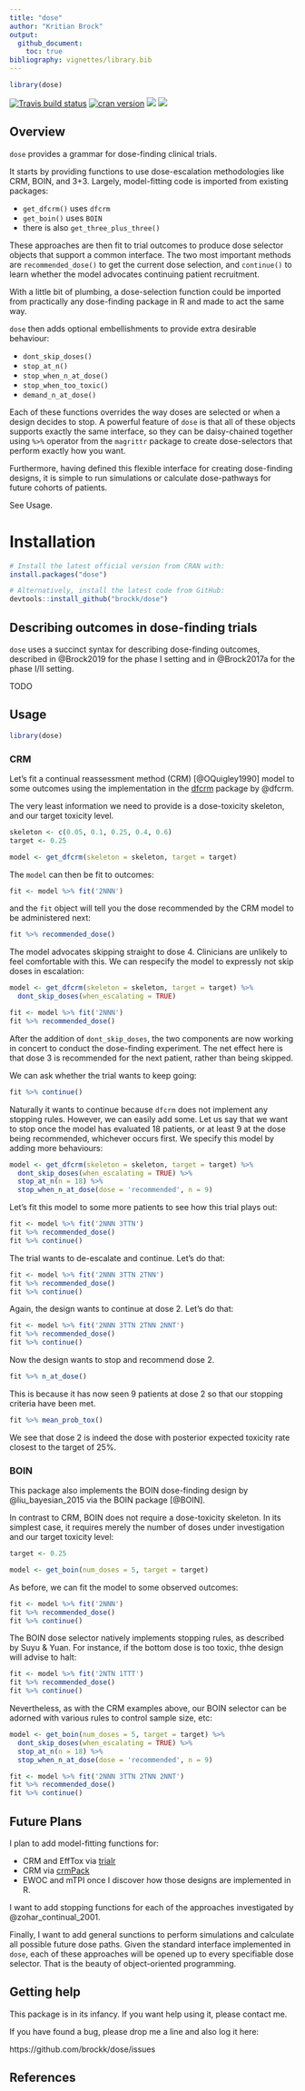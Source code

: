 ```yaml
---
title: "dose"
author: "Kritian Brock"
output: 
  github_document:
    toc: true
bibliography: vignettes/library.bib
---
```


<!-- README.md is generated from README.Rmd. Please edit that file -->

```r
library(dose)
```


<!-- badges: start -->
[![Travis build status](https://travis-ci.org/brockk/dose.svg?branch=master)](https://travis-ci.org/brockk/dose)
[![cran
version](http://www.r-pkg.org/badges/version/dose)](https://cran.r-project.org/package=dose)
![](https://cranlogs.r-pkg.org/badges/dose)
![](https://cranlogs.r-pkg.org/badges/grand-total/dose)
<!-- badges: end -->


## Overview
`dose` provides a grammar for dose-finding clinical trials.

It starts by providing functions to use dose-escalation methodologies like CRM, BOIN, and 3+3.
Largely, model-fitting code is imported from existing packages:

* `get_dfcrm()` uses `dfcrm`
* `get_boin()` uses `BOIN`
* there is also `get_three_plus_three()`

These approaches are then fit to trial outcomes to produce dose selector objects that support a common interface.
The two most important methods are `recommended_dose()` to get the current dose selection, and `continue()` to learn whether the model advocates continuing patient recruitment.

With a little bit of plumbing, a dose-selection function could be imported from practically any dose-finding package in R and made to act the same way.

`dose` then adds optional embellishments to provide extra desirable behaviour:

* `dont_skip_doses()`
* `stop_at_n()`
* `stop_when_n_at_dose()`
* `stop_when_too_toxic()`
* `demand_n_at_dose()`

Each of these functions overrides the way doses are selected or when a design decides to stop.
A powerful feature of `dose` is that all of these objects supports exactly the same interface, so they can be daisy-chained together using `%>%` operator from the `magrittr` package to create dose-selectors that perform exactly how you want.

Furthermore, having defined this flexible interface for creating dose-finding designs, it is simple to run simulations or calculate dose-pathways for future cohorts of patients.

See Usage.


# Installation
```r
# Install the latest official version from CRAN with:
install.packages("dose")

# Alternatively, install the latest code from GitHub:
devtools::install_github("brockk/dose")
```


## Describing outcomes in dose-finding trials
`dose` uses a succinct syntax for describing dose-finding outcomes, described in @Brock2019 for the phase I setting and in @Brock2017a for the phase I/II setting.

TODO


## Usage

```r
library(dose)
```


### CRM
Let's fit a continual reassessment method (CRM) [@OQuigley1990] model to some outcomes using the implementation in the [dfcrm](https://CRAN.R-project.org/package=dfcrm) package by @dfcrm.

The very least information we need to provide is a dose-toxicity skeleton, and our target toxicity level.

```r
skeleton <- c(0.05, 0.1, 0.25, 0.4, 0.6)
target <- 0.25

model <- get_dfcrm(skeleton = skeleton, target = target)
```

The `model` can then be fit to outcomes:

```r
fit <- model %>% fit('2NNN')
```

and the `fit` object will tell you the dose recommended by the CRM model to be administered next:

```r
fit %>% recommended_dose()
```

The model advocates skipping straight to dose 4.
Clinicians are unlikely to feel comfortable with this.
We can respecify the model to expressly not skip doses in escalation:

```r
model <- get_dfcrm(skeleton = skeleton, target = target) %>% 
  dont_skip_doses(when_escalating = TRUE)

fit <- model %>% fit('2NNN')
fit %>% recommended_dose()
```

After the addition of `dont_skip_doses`, the two components are now working in concert to conduct the dose-finding experiment.
The net effect here is that dose 3 is recommended for the next patient, rather than being skipped.

We can ask whether the trial wants to keep going:
```r
fit %>% continue()
```

Naturally it wants to continue because `dfcrm` does not implement any stopping rules.
However, we can easily add some.
Let us say that we want to stop once the model has evaluated 18 patients, or at least 9 at the dose being recommended, whichever occurs first.
We specify this model by adding more behaviours:

```r
model <- get_dfcrm(skeleton = skeleton, target = target) %>% 
  dont_skip_doses(when_escalating = TRUE) %>% 
  stop_at_n(n = 18) %>% 
  stop_when_n_at_dose(dose = 'recommended', n = 9)
```

Let's fit this model to some more patients to see how this trial plays out:
```r
fit <- model %>% fit('2NNN 3TTN')
fit %>% recommended_dose()
fit %>% continue()
```

The trial wants to de-escalate and continue.
Let's do that:
```r
fit <- model %>% fit('2NNN 3TTN 2TNN')
fit %>% recommended_dose()
fit %>% continue()
```

Again, the design wants to continue at dose 2.
Let's do that:
```r
fit <- model %>% fit('2NNN 3TTN 2TNN 2NNT')
fit %>% recommended_dose()
fit %>% continue()
```

Now the design wants to stop and recommend dose 2.

```r
fit %>% n_at_dose()
```

This is because it has now seen 9 patients at dose 2 so that our stopping criteria have been met.

```r
fit %>% mean_prob_tox()
```

We see that dose 2 is indeed the dose with posterior expected toxicity rate closest to the target of 25%.

### BOIN

This package also implements the BOIN dose-finding design by @liu_bayesian_2015 via the BOIN package [@BOIN].

In contrast to CRM, BOIN does not require a dose-toxicity skeleton.
In its simplest case, it requires merely the number of doses under investigation and our target toxicity level:

```r
target <- 0.25

model <- get_boin(num_doses = 5, target = target)
```

As before, we can fit the model to some observed outcomes:
```r
fit <- model %>% fit('2NNN')
fit %>% recommended_dose()
fit %>% continue()
```

The BOIN dose selector natively implements stopping rules, as described by Suyu & Yuan.
For instance, if the bottom dose is too toxic, thhe design will advise to halt:
```r
fit <- model %>% fit('2NTN 1TTT')
fit %>% recommended_dose()
fit %>% continue()
```

Nevertheless, as with the CRM examples above, our BOIN selector can be adorned with various rules to control sample size, etc:
```r
model <- get_boin(num_doses = 5, target = target) %>% 
  dont_skip_doses(when_escalating = TRUE) %>% 
  stop_at_n(n = 18) %>% 
  stop_when_n_at_dose(dose = 'recommended', n = 9)

fit <- model %>% fit('2NNN 3TTN 2TNN 2NNT')
fit %>% recommended_dose()
fit %>% continue()
```


## Future Plans

I plan to add model-fitting functions for:

* CRM and EffTox via [trialr](https://cran.r-project.org/package=trialr)
* CRM via [crmPack](https://cran.r-project.org/package=crmPack)
* EWOC and mTPI once I discover how those designs are implemented in R.

I want to add stopping functions for each of the approaches investigated by @zohar_continual_2001.

Finally, I want to add general sunctions to perform simulations and calculate all possible future dose paths.
Given the standard interface implemented in `dose`, each of these approaches will be opened up to every specifiable dose selector.
That is the beauty of object-oriented programming.


## Getting help

This package is in its infancy.
If you want help using it, please contact me.

If you have found a bug, please drop me a line and also log it here:

https://github.com/brockk/dose/issues


## References
